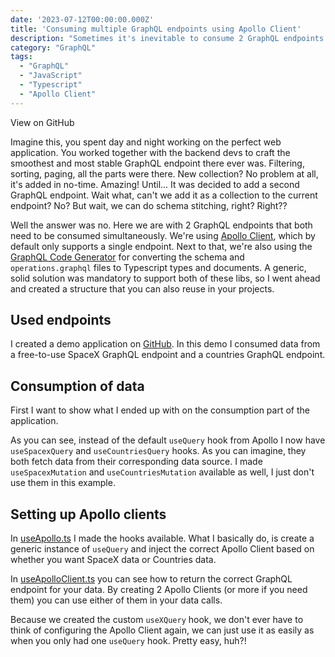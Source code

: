 ```yaml
---
date: '2023-07-12T00:00:00.000Z'
title: 'Consuming multiple GraphQL endpoints using Apollo Client'
description: "Sometimes it's inevitable to consume 2 GraphQL endpoints in a single application, here's how to do that"
category: "GraphQL"
tags:
  - "GraphQL"
  - "JavaScript"
  - "Typescript"
  - "Apollo Client"
---
```


<GithubButton to="https://github.com/marcveens/multiple-graphql-endpoints">View on GitHub</GithubButton>

Imagine this, you spent day and night working on the perfect web application. You worked together with the backend devs to craft the smoothest and most stable GraphQL endpoint there ever was. Filtering, sorting, paging, all the parts were there. New collection? No problem at all, it's added in no-time. Amazing! Until... It was decided to add a second GraphQL endpoint. Wait what, can't we add it as a collection to the current endpoint? No? But wait, we can do schema stitching, right? Right??

Well the answer was no. Here we are with 2 GraphQL endpoints that both need to be consumed simultaneously. We're using [Apollo Client](https://www.apollographql.com/docs/react/), which by default only supports a single endpoint. Next to that, we're also using the [GraphQL Code Generator](https://the-guild.dev/graphql/codegen) for converting the schema and `operations.graphql` files to Typescript types and documents. A generic, solid solution was mandatory to support both of these libs, so I went ahead and created a structure that you can also reuse in your projects. 

## Used endpoints
I created a demo application on <a href="https://github.com/marcveens/multiple-graphql-endpoints" target="_blank" rel="noopener noreferrer">GitHub</a>. In this demo I consumed data from a free-to-use SpaceX GraphQL endpoint and a countries GraphQL endpoint.

## Consumption of data
First I want to show what I ended up with on the consumption part of the application. 

<GithubEmbed owner="marcveens" repo="multiple-graphql-endpoints" file="src/components/HelloWorld.tsx" startLine={6} endLine={20} />

As you can see, instead of the default `useQuery` hook from Apollo I now have `useSpacexQuery` and `useCountriesQuery` hooks. As you can imagine, they both fetch data from their corresponding data source. I made `useSpacexMutation` and `useCountriesMutation` available as well, I just don't use them in this example.

## Setting up Apollo clients

In <a href="https://github.com/marcveens/multiple-graphql-endpoints/blob/main/src/apollo/useApollo.ts" target="_blank" rel="noopener noreferrer">useApollo.ts</a> I made the hooks available. What I basically do, is create a generic instance of `useQuery` and inject the correct Apollo Client based on whether you want SpaceX data or Countries data.

<GithubEmbed owner="marcveens" repo="multiple-graphql-endpoints" file="src/apollo/useApollo.ts" startLine={16} endLine={29} />

<GithubEmbed owner="marcveens" repo="multiple-graphql-endpoints" file="src/apollo/useApollo.ts" startLine={46} endLine={47} />

In <a href="https://github.com/marcveens/multiple-graphql-endpoints/blob/main/src/apollo/useApolloClient.ts" target="_blank" rel="noopener noreferrer">useApolloClient.ts</a> you can see how to return the correct GraphQL endpoint for your data. By creating 2 Apollo Clients (or more if you need them) you can use either of them in your data calls. 

Because we created the custom `useXQuery` hook, we don't ever have to think of configuring the Apollo Client again, we can just use it as easily as when you only had one `useQuery` hook. Pretty easy, huh?!

